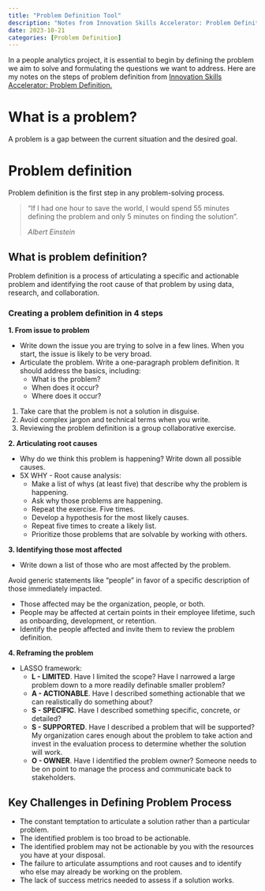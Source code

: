 ```yaml
---
title: "Problem Definition Tool"
description: "Notes from Innovation Skills Accelerator: Problem Definition"
date: 2023-10-21
categories: [Problem Definition]
---
```


In a people analytics project, it is essential to begin by defining the problem we aim to solve and formulating the questions we want to address. Here are my notes on the steps of problem definition from [Innovation Skills Accelerator: Problem Definition.](https://www.youtube.com/watch?v=zP_oBt71GK8)

# What is a problem?

A problem is a gap between the current situation and the desired goal.

# Problem definition

Problem definition is the first step in any problem-solving process.

> "If I had one hour to save the world, I would spend 55 minutes defining the problem and only 5 minutes on finding the solution".
>
> *Albert Einstein*

## What is problem definition?

Problem definition is a process of articulating a specific and actionable problem and identifying the root cause of that problem by using data, research, and collaboration.

### Creating a problem definition in 4 steps

**1. From issue to problem**

-   Write down the issue you are trying to solve in a few lines. When you start, the issue is likely to be very broad.
-   Articulate the problem. Write a one-paragraph problem definition. It should address the basics, including:
    -   What is the problem?
    -   When does it occur?
    -   Where does it occur?

::: callout-tip
1.  Take care that the problem is not a solution in disguise.
2.  Avoid complex jargon and technical terms when you write.
3.  Reviewing the problem definition is a group collaborative exercise.
:::

**2. Articulating root causes**

-   Why do we think this problem is happening? Write down all possible causes.
-   5X WHY - Root cause analysis:
    -   Make a list of whys (at least five) that describe why the problem is happening.
    -   Ask why those problems are happening.
    -   Repeat the exercise. Five times.
    -   Develop a hypothesis for the most likely causes.
    -   Repeat five times to create a likely list.
    -   Prioritize those problems that are solvable by working with others.

**3. Identifying those most affected**

-   Write down a list of those who are most affected by the problem.

::: callout-tip
Avoid generic statements like "people" in favor of a specific description of those immediately impacted.
:::

-   Those affected may be the organization, people, or both.
-   People may be affected at certain points in their employee lifetime, such as onboarding, development, or retention.
-   Identify the people affected and invite them to review the problem definition.

**4. Reframing the problem**

-   LASSO framework:
    -   **L - LIMITED**. Have I limited the scope? Have I narrowed a large problem down to a more readily definable smaller problem?
    -   **A - ACTIONABLE**. Have I described something actionable that we can realistically do something about?
    -   **S - SPECIFIC**. Have I described something specific, concrete, or detailed?
    -   **S - SUPPORTED**. Have I described a problem that will be supported? My organization cares enough about the problem to take action and invest in the evaluation process to determine whether the solution will work.
    -   **O - OWNER**. Have I identified the problem owner? Someone needs to be on point to manage the process and communicate back to stakeholders.

## Key Challenges in Defining Problem Process

-   The constant temptation to articulate a solution rather than a particular problem.
-   The identified problem is too broad to be actionable.
-   The identified problem may not be actionable by you with the resources you have at your disposal.
-   The failure to articulate assumptions and root causes and to identify who else may already be working on the problem.
-   The lack of success metrics needed to assess if a solution works.
